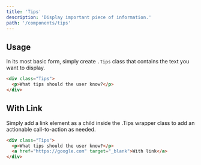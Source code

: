 ```yaml
---
title: 'Tips'
description: 'Display important piece of information.'
path: '/components/tips'
---
```


## Usage

In its most basic form, simply create `.Tips` class that contains the text you want to display.

```html preview=true
<div class="Tips">
  <p>What tips should the user know?</p>
</div>
```

## With Link

Simply add a link element as a child inside the .Tips wrapper class to add an actionable
call-to-action as needed.

```html preview=true
<div class="Tips">
  <p>What tips should the user know?</p>
  <a href="https://google.com" target="_blank">With link</a>
</div>
```
